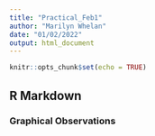 ```yaml
---
title: "Practical_Feb1"
author: "Marilyn Whelan"
date: "01/02/2022"
output: html_document
---
```


```r
knitr::opts_chunk$set(echo = TRUE)
```

## R Markdown
### __Graphical Observations__

